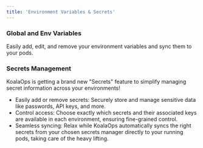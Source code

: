 ```yaml
---
title: 'Environment Variables & Secrets'
---
```


### Global and Env Variables 
Easily add, edit, and remove your environment variables and sync them to your pods.


### Secrets Management

KoalaOps is getting a brand new "Secrets" feature to simplify managing secret information across your environments!

- Easily add or remove secrets: Securely store and manage sensitive data like passwords, API keys, and more.
- Control access: Choose exactly which secrets and their associated keys are available in each environment, ensuring fine-grained control.
- Seamless syncing: Relax while KoalaOps automatically syncs the right secrets from your chosen secrets manager directly to your running pods, taking care of the heavy lifting.
